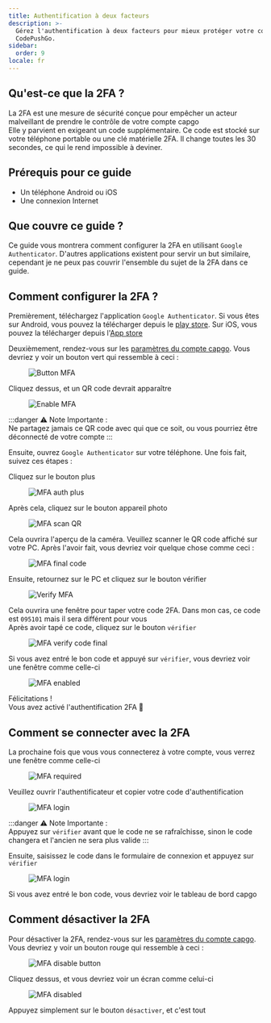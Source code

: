 ```yaml
---
title: Authentification à deux facteurs
description: >-
  Gérez l'authentification à deux facteurs pour mieux protéger votre compte
  CodePushGo.
sidebar:
  order: 9
locale: fr
---
```


## Qu'est-ce que la 2FA ?

La 2FA est une mesure de sécurité conçue pour empêcher un acteur malveillant de prendre le contrôle de votre compte capgo\
Elle y parvient en exigeant un code supplémentaire. Ce code est stocké sur votre téléphone portable ou une clé matérielle 2FA. Il change toutes les 30 secondes, ce qui le rend impossible à deviner.

## Prérequis pour ce guide
 - Un téléphone Android ou iOS
 - Une connexion Internet

## Que couvre ce guide ?

Ce guide vous montrera comment configurer la 2FA en utilisant `Google Authenticator`. D'autres applications existent pour servir un but similaire, cependant je ne peux pas couvrir l'ensemble du sujet de la 2FA dans ce guide.

## Comment configurer la 2FA ?

Premièrement, téléchargez l'application `Google Authenticator`. Si vous êtes sur Android, vous pouvez la télécharger depuis le [play store](https://play.google.com/store/apps/details/?id=comgoogleandroidappsauthenticator2). Sur iOS, vous pouvez la télécharger depuis l'[App store](https://appsapplecom/us/app/google-authenticator/id388497605/)

Deuxièmement, rendez-vous sur les [paramètres du compte capgo](https://web.capgo.app/dashboard/settings/account/). Vous devriez y voir un bouton vert qui ressemble à ceci :

<figure><img style="margin-left: auto; margin-right: auto" src="/button-mfa.webp" alt="Button MFA" /><figcaption></figcaption></figure>

Cliquez dessus, et un QR code devrait apparaître

<figure><img style="margin-left: auto; margin-right: auto" src="/enable-mfa.webp" alt="Enable MFA" /><figcaption></figcaption></figure>

:::danger
⚠️ Note Importante : \
Ne partagez jamais ce QR code avec qui que ce soit, ou vous pourriez être déconnecté de votre compte
:::

Ensuite, ouvrez `Google Authenticator` sur votre téléphone. Une fois fait, suivez ces étapes :

Cliquez sur le bouton plus

<figure><img style="margin-left: auto; margin-right: auto" src="/mfa-auth-plus.webp" alt="MFA auth plus" /><figcaption></figcaption></figure>

Après cela, cliquez sur le bouton appareil photo

<figure><img style="margin-left: auto; margin-right: auto" src="/mfa-scan-qr.webp" alt="MFA scan QR" /><figcaption></figcaption></figure>

Cela ouvrira l'aperçu de la caméra. Veuillez scanner le QR code affiché sur votre PC. Après l'avoir fait, vous devriez voir quelque chose comme ceci :

<figure><img style="margin-left: auto; margin-right: auto" src="/mfa-final-code.webp" alt="MFA final code" /><figcaption></figcaption></figure>

Ensuite, retournez sur le PC et cliquez sur le bouton vérifier

<figure><img style="margin-left: auto; margin-right: auto" src="/enable-mfa-verify.webp" alt="Verify MFA" /><figcaption></figcaption></figure>

Cela ouvrira une fenêtre pour taper votre code 2FA. Dans mon cas, ce code est `095101` mais il sera différent pour vous\
Après avoir tapé ce code, cliquez sur le bouton `vérifier`

<figure><img style="margin-left: auto; margin-right: auto" src="/mfa-verify-final-code.webp" alt="MFA verify code final" /><figcaption></figcaption></figure>

Si vous avez entré le bon code et appuyé sur `vérifier`, vous devriez voir une fenêtre comme celle-ci

<figure><img style="margin-left: auto; margin-right: auto" src="/mfa-enabled.webp" alt="MFA enabled" /><figcaption></figcaption></figure>

Félicitations !\
Vous avez activé l'authentification 2FA 🎉

## Comment se connecter avec la 2FA

La prochaine fois que vous vous connecterez à votre compte, vous verrez une fenêtre comme celle-ci
<figure><img style="margin-left: auto; margin-right: auto" src="/mfa-required.webp" alt="MFA required" /><figcaption></figcaption></figure>

Veuillez ouvrir l'authentificateur et copier votre code d'authentification

<figure><img style="margin-left: auto; margin-right: auto" src="/mfa-login.webp" alt="MFA login" /><figcaption></figcaption></figure>

:::danger
⚠️ Note Importante : \
Appuyez sur `vérifier` avant que le code ne se rafraîchisse, sinon le code changera et l'ancien ne sera plus valide
:::

Ensuite, saisissez le code dans le formulaire de connexion et appuyez sur `vérifier`

<figure><img style="margin-left: auto; margin-right: auto" src="/mfa-final-login-verify.webp" alt="MFA login" /><figcaption></figcaption></figure>

Si vous avez entré le bon code, vous devriez voir le tableau de bord capgo

## Comment désactiver la 2FA

Pour désactiver la 2FA, rendez-vous sur les [paramètres du compte capgo](https://web.capgo.app/dashboard/settings/account/). Vous devriez y voir un bouton rouge qui ressemble à ceci :

<figure><img style="margin-left: auto; margin-right: auto" src="/mfa-disable-button.webp" alt="MFA disable button" /><figcaption></figcaption></figure>

Cliquez dessus, et vous devriez voir un écran comme celui-ci

<figure><img style="margin-left: auto; margin-right: auto" src="/mfa-disable-2.webp" alt="MFA disabled" /><figcaption></figcaption></figure>

Appuyez simplement sur le bouton `désactiver`, et c'est tout